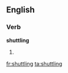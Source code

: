 ==English==

===Verb===
'''shuttling'''

# {{present participle of|[[shuttle]]}}

[[fr:shuttling]]
[[ta:shuttling]]